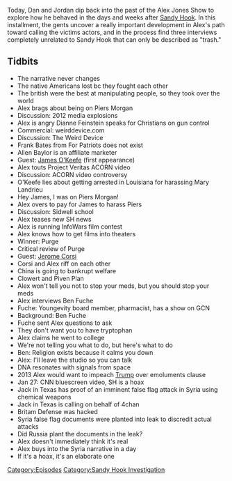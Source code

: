 {{DEFAULTSORT:
    #_EPISODE_0301:January 24-28, 2013
}}{{Episode
    | title             = January 24-28, 2013
    | caption           = Listen to this episode on [https://knowledgefight.libsyn.com/knowledge-fight-january-24-28-2013 Libsyn] [https://open.spotify.com/episode/7h8fb7UAzYmhTqTwkmw15c Spotify], Read the [[Transcript/301: January 24-28, 2013|Unofficial Transcript]]
    | episodeNumber     = 301
    | length            = 01:47:58
    | airDate           = May 27, 2019
    | coverageStartDate = January 24, 2013
    | coverageEndDate   = January 28, 2013
    | episodeType       = [[:Category:Sandy Hook Investigation|Sandy Hook Investigation]]
    | appearance        = [[Piers Morgan]], [[Dianne Feinstein]], [[Frank Bates]], [[Allen Baylor]], [[James O'Keefe]], [[Mary Landrieu]], [[Jerome Corsi]], [[Ben Fuche]]
    | oocDrop           = My broadcast is a college for people who want to do bad things
    | previousEpisode   = [[300: May 21-22, 2019]]
    | nextEpisode       = [[302: Discernment Overload]]
}}

{{Stub}}

Today, Dan and Jordan dip back into the past of the Alex Jones Show to explore how he behaved in the days and weeks after [[The Sandy Hook Elementary Massacre|Sandy Hook]]. In this installment, the gents uncover a really important development in Alex's path toward calling the victims actors, and in the process find three interviews completely unrelated to Sandy Hook that can only be described as "trash."

==Tidbits==

*The narrative never changes
*The native Americans lost bc they fought each other
*The british were the best at manipulating people, so they took over the world
*Alex brags about being on Piers Morgan
*Discussion: 2012 media explosions
*Alex is angry Dianne Feinstein speaks for Christians on gun control
*Commercial: weirddevice.com
*Discussion: The Weird Device
*Frank Bates from For Patriots does not exist
*Allen Baylor is an affiliate marketer
*Guest: [[James O'Keefe]] (first appearance)
*Alex touts Project Veritas ACORN video
*Discussion: ACORN video controversy
*O'Keefe lies about getting arrested in Louisiana for harassing Mary Landrieu
*Hey James, I was on Piers Morgan!
*Alex overs to pay for James to harass Piers
*Discussion: Sidwell school
*Alex teases new SH news
*Alex is running InfoWars film contest
*Alex knows how to get films into theaters
*Winner: Purge
*Critical review of Purge
*Guest: [[Jerome Corsi]]
*Corsi and Alex riff on each other
*China is going to bankrupt welfare
*Clowert and Piven Plan
*Alex won't tell you not to stop your meds, but you should stop your meds
*Alex interviews Ben Fuche
*Fuche: Youngevity board member, pharmacist, has a show on GCN
*Background: Ben Fuche
*Fuche sent Alex questions to ask
*They don't want you to have tryptophan
*Alex claims he went to college
*We're not telling you what to do, but here's what to do
*Ben: Religion exists because it calms you down
*Alex: I'll leave the studio so you can talk
*DNA resonates with signals from space
*2013 Alex would want to impeach [[Donald Trump|Trump]] over emoluments clause
*Jan 27: CNN bluescreen video, SH is a hoax
*Jack in Texas has proof of an imminent false flag attack in Syria using chemical weapons
*Jack in Texas is calling on behalf of 4chan
*Britam Defense was hacked
*Syria false flag documents were planted into leak to discredit actual attacks
*Did Russia plant the documents in the leak?
*Alex doesn't immediately think it's real
*Alex buys into the Syria narrative in a day
*If it's a hoax, it's an elaborate one

[[Category:Episodes]]
[[Category:Sandy Hook Investigation]]

